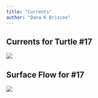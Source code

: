 ```yaml
---
title: "Currents"
author: "Dana K Briscoe"
---
```



## Currents for Turtle #17
![](images/dbriscoe_stretch_turtle17_hauoli_surface_currents_vectors.gif)

## Surface Flow for #17
![](images/hauoli_surface_currents.gif)
